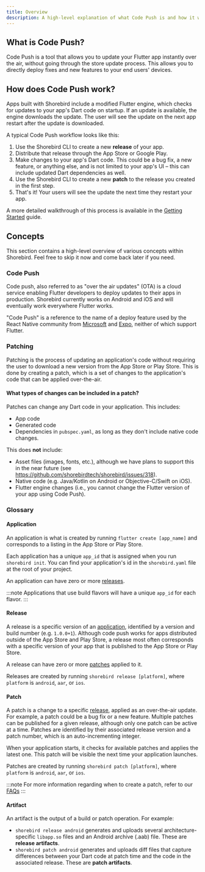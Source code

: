 ```yaml
---
title: Overview
description: A high-level explanation of what Code Push is and how it works.
---
```


## What is Code Push?

Code Push is a tool that allows you to update your Flutter app instantly over the air, without going through the store update process. This allows you to directly deploy fixes and new features to your end users' devices.

## How does Code Push work?

Apps built with Shorebird include a modified Flutter engine, which checks for updates to your app's Dart code on startup. If an update is available, the engine downloads the update. The user will see the update on the next app restart after the update is downloaded.

A typical Code Push workflow looks like this:

1. Use the Shorebird CLI to create a new **release** of your app.
1. Distribute that release through the App Store or Google Play.
1. Make changes to your app's Dart code. This could be a bug fix, a new feature, or anything else, and is not limited to your app's UI – this can include updated Dart dependencies as well.
1. Use the Shorebird CLI to create a new **patch** to the release you created in the first step.
1. That's it! Your users will see the update the next time they restart your app.

A more detailed walkthrough of this process is available in the [Getting Started](/) guide.

## Concepts

This section contains a high-level overview of various concepts within
Shorebird. Feel free to skip it now and come back later if you need.

### Code Push

Code push, also referred to as "over the air updates" (OTA) is a cloud service
enabling Flutter developers to deploy updates to their apps in production.
Shorebird currently works on Android and iOS and will eventually work
everywhere Flutter works.

"Code Push" is a reference to the name of a deploy feature used by the React
Native community from [Microsoft](https://appcenter.ms) and
[Expo](https://expo.dev), neither of which support Flutter.

### Patching

Patching is the process of updating an application's code without requiring the
user to download a new version from the App Store or Play Store. This is done by
creating a patch, which is a set of changes to the application's code that can
be applied over-the-air.

#### What types of changes can be included in a patch?

Patches can change any Dart code in your application. This includes:

- App code
- Generated code
- Dependencies in `pubspec.yaml`, as long as they don't include native code
  changes.

This does **not** include:

- Asset files (images, fonts, etc.), although we have plans to support this in
  the near future (see https://github.com/shorebirdtech/shorebird/issues/318).
- Native code (e.g. Java/Kotlin on Android or Objective-C/Swift on iOS).
- Flutter engine changes (i.e., you cannot change the Flutter version of your
  app using Code Push).

### Glossary

#### Application

An application is what is created by running `flutter create [app_name]` and corresponds to a listing in the App Store or Play Store.

Each application has a unique `app_id` that is assigned when you run `shorebird init`. You can find your application's id in the `shorebird.yaml` file at the root of your project.

An application can have zero or more [releases](#release).

:::note
Applications that use build flavors will have a unique `app_id` for each flavor.
:::

#### Release

A release is a specific version of an [application](#application), identified by a version and build number (e.g. `1.0.0+1`). Although code push works for apps distributed outside of the App Store and Play Store, a release most often corresponds with a specific version of your app that is published to the App Store or Play Store.

A release can have zero or more [patches](#patch) applied to it.

Releases are created by running `shorebird release [platform]`, where `platform` is `android`, `aar`, or `ios`.

#### Patch

A patch is a change to a specific [release](#release), applied as an over-the-air update. For example, a patch could be a bug fix or a new feature. Multiple patches can be published for a given release, although only one patch can be active at a time. Patches are identified by their associated release version and a patch number, which is an auto-incrementing integer.

When your application starts, it checks for available patches and applies the latest one. This patch will be visible the next time your application launches.

Patches are created by running `shorebird patch [platform]`, where `platform` is `android`, `aar`, or `ios`.

:::note
For more information regarding when to create a patch, refer to our [FAQs](/faq#when-should-i-create-a-patch-vs-a-release)
:::

#### Artifact

An artifact is the output of a build or patch operation. For example:

- `shorebird release android` generates and uploads several architecture-specific `libapp.so` files and an Android archive (.aab) file. These are **release artifacts**.
- `shorebird patch android` generates and uploads diff files that capture differences between your Dart code at patch time and the code in the associated release. These are **patch artifacts**.
